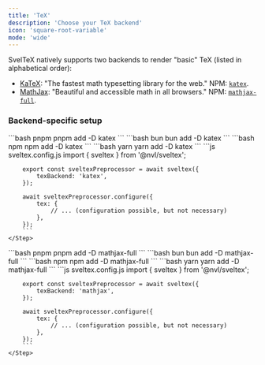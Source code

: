 ```yaml
---
title: 'TeX'
description: 'Choose your TeX backend'
icon: 'square-root-variable'
mode: 'wide'
---
```


SvelTeX natively supports two backends to render "basic" TeX (listed in
alphabetical order):

-   [KaTeX](https://katex.org): "The fastest math typesetting library for the
    web." NPM: [`katex`](https://www.npmjs.com/package/katex).
-   [MathJax](http://mathjax.org): "Beautiful and accessible math in all
    browsers." NPM: [`mathjax-full`](https://github.com/mathjax/MathJax-src).

### Backend-specific setup

<Tabs>
<Tab title="KaTeX">
<Steps>
    <Step title="Install the necessary dependencies">
    <CodeGroup>
        ```bash pnpm
        pnpm add -D katex
        ```
        ```bash bun
        bun add -D katex
        ```
        ```bash npm
        npm add -D katex
        ```
        ```bash yarn
        yarn add -D katex
        ```
    </CodeGroup>
    </Step>
    <Step title="Tell Sveltex to use Markdown-it and customize away!" >
        ```js sveltex.config.js
        import { sveltex } from '@nvl/sveltex';

        export const sveltexPreprocessor = await sveltex({
            texBackend: 'katex',
        });

        await sveltexPreprocessor.configure({
            tex: {
                // ... (configuration possible, but not necessary)
            },
        });
        ```
    </Step>

</Steps>
</Tab>
<Tab title="MathJax">
<Steps>
    <Step title="Install the necessary dependencies">
    <CodeGroup>
        ```bash pnpm
        pnpm add -D mathjax-full
        ```
        ```bash bun
        bun add -D mathjax-full
        ```
        ```bash npm
        npm add -D mathjax-full
        ```
        ```bash yarn
        yarn add -D mathjax-full
        ```
    </CodeGroup>
    </Step>
    <Step title="Tell SvelTeX to use MathJax" >
        ```js sveltex.config.js
        import { sveltex } from '@nvl/sveltex';

        export const sveltexPreprocessor = await sveltex({
            texBackend: 'mathjax',
        });

        await sveltexPreprocessor.configure({
            tex: {
                // ... (configuration possible, but not necessary)
            },
        });
        ```
    </Step>

</Steps>
</Tab>
</Tabs>
